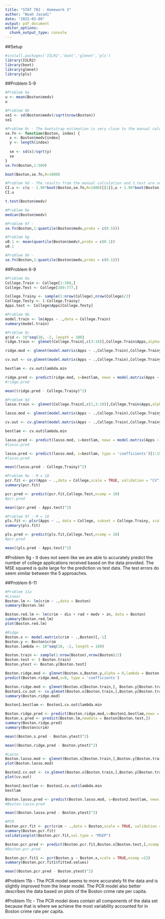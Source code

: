 ---
title: "STAT 702 - Homework 3"
author: "Noah Javadi"
date: "2025-03-09"
output: pdf_document
editor_options: 
  chunk_output_type: console
---

##Setup
```{r setup}
#install.packages('ISLR2','boot','glmnet','pls')
library(ISLR2)
library(boot)
library(glmnet)
library(pls)

```

##Problem 5-9
```{r 5-9}
#Problem 9a
u <- mean(Boston$medv)
u

#Problem 9b
se1 <- sd(Boston$medv)/sqrt(nrow(Boston))
se1

#Problem 9c - The bootstrap estimation is very close to the manual calculation from b
se.fn <- function(Boston, index) {
  x <- Boston$medv[index]
  y <- length(index)
  
  se <- sd(x)/sqrt(y)
  se
}
se.fn(Boston,1:500)

boot(Boston,se.fn,R=1000)

#Problem 9d - The results from the manual calculation and t.test are very close as well
CI.u <- c(u - 1.96*boot(Boston,se.fn,R=1000)[[1]],u + 1.96*boot(Boston,se.fn,R=1000)[[1]])
CI.u

t.test(Boston$medv)

#Problem 9e
median(Boston$medv)

#Problem 9f - 
se.fn(Boston,1:quantile(Boston$medv,probs = c(0.5)))

#Problem 9g
u0.1 <- mean(quantile(Boston$medv),probs = c(0.1))
u0.1

#Problem 9h - 
se.fn(Boston,1:quantile(Boston$medv,probs = c(0.1)))

```



##Problem 6-9
```{r 6-9}

#Problem 9a
College.Train <- College[1:388,]
College.Test <- College[389:777,]

College.Trainy <- sample(1:nrow(College),nrow(College)/2)
College.Testy <- (-College.Trainy)
Apps.test <- College$Apps[College.Testy]

#Problem 9b
model.train <- lm(Apps ~ .,data = College.Train)
summary(model.train)

#Problem 9c
grid <- 10^seq(10, -2, length = 388)
ridge.train <- glmnet(College.Train[,c(3:18)],College.Train$Apps,alpha=0,thresh = 1e-12)

ridge.mod <- glmnet(model.matrix(Apps ~ .,College.Train),College.Trainy,alpha = 0,lambda = grid)

cv.out <- cv.glmnet(model.matrix(Apps ~ .,College.Train),College.Trainy,alpha=0)

bestlam <- cv.out$lambda.min

ridge.pred <- predict(ridge.mod, s=bestlam, newx = model.matrix(Apps ~ .,College.Train))
#ridge.pred

mean((ridge.pred - College.Trainy)^2)

#Problem 9d
lasso.train <- glmnet(College.Train[,c(1,3:18)],College.Train$Apps,alpha=1)

lasso.mod <- glmnet(model.matrix(Apps ~ .,College.Train),College.Trainy,alpha = 1,lambda = grid)

cv.out <- cv.glmnet(model.matrix(Apps ~ .,College.Train),College.Trainy,alpha=1)

bestlam <- cv.out$lambda.min

lasso.pred <- predict(lasso.mod, s=bestlam, newx = model.matrix(Apps ~ .,College.Train))
#lasso.pred

lasso.pred <- predict(lasso.mod, s=bestlam, type = 'coefficients')[1:19,]
#lasso.pred

mean((lasso.pred - College.Trainy)^2)

#Problem 9e - M = 10
pcr.fit <- pcr(Apps ~ .,data = College,scale = TRUE, validation = "CV")
summary(pcr.fit)

pcr.pred <- predict(pcr.fit,College.Test,ncomp = 10)
#pcr.pred

mean((pcr.pred - Apps.test)^2)

#Problem 9f - M = 10
pls.fit <- plsr(Apps ~ ., data = College, subset = College.Trainy, scale = TRUE, validation = "CV")
summary(pls.fit)

pls.pred <- predict(pls.fit,College.Test,ncomp = 10)
#pcr.pred

mean((pls.pred - Apps.test)^2)

```
#Problem 9g - It does not seem like we are able to accurately predict the number of college applications received based on the data provided. The MSE squared is quite large for the prediction vs test data. The test errors do seem similar between the 5 approaches.


##Problem 6-11
```{r 6-11}
#Problem 11a
#Linear
Boston.lm <- lm(crim ~ .,data = Boston)
summary(Boston.lm)

Boston.red.lm <- lm(crim ~ dis + rad + medv + zn, data = Boston)
summary(Boston.red.lm)
plot(Boston.red.lm)

#Ridge
Boston.x <- model.matrix(crim ~ .,Boston)[,-1]
Boston.y <- Boston$crim
Boston.lambda <- 10^seq(10, -2, length = 100)

Boston.train <- sample(1:nrow(Boston),nrow(Boston)/2)
Boston.test <- (-Boston.train)
Boston.ytest <- Boston.y[Boston.test]

Boston.ridge.mod <- glmnet(Boston.x,Boston.y,alpha = 0,lambda = Boston.lambda)
predict(Boston.ridge.mod,s=0, type = 'coefficients')

Boston.ridge.mod <- glmnet(Boston.x[Boston.train,], Boston.y[Boston.train], alpha = 0, lambda = Boston.lambda)
Boston1.cv.out <- cv.glmnet(Boston.x[Boston.train,],Boston.y[Boston.train],alpha=0)
summary(Boston.ridge.mod)

Boston1.bestlam <- Boston1.cv.out$lambda.min

Boston.ridge.pred <- predict(Boston.ridge.mod,s=Boston1.bestlam,newx = Boston.x[Boston.test,])
Boston.s.pred <- predict(Boston.lm,newdata = Boston[Boston.test,])
summary(Boston.ridge.pred)
summary(Boston$crim)

mean((Boston.s.pred - Boston.ytest)^2)

mean((Boston.ridge.pred - Boston.ytest)^2)

#Lasso
Boston.lasso.mod <- glmnet(Boston.x[Boston.train,],Boston.y[Boston.train],alpha = 1,lambda = grid)
plot(Boston.lasso.mod)

Boston2.cv.out <- cv.glmnet(Boston.x[Boston.train,],Boston.y[Boston.train],alpha=1)
plot(cv.out)

Boston2.bestlam <- Boston2.cv.out$lambda.min
bestlam

Boston.lasso.pred <- predict(Boston.lasso.mod, s=Boston2.bestlam, newx = Boston.x[Boston.test,])
#Boston.lasso.pred

mean((Boston.lasso.pred - Boston.ytest)^2)

#PCR
Boston.pcr.fit <- pcr(crim ~ .,data = Boston,scale = TRUE, validation = "CV")
summary(Boston.pcr.fit)
validationplot(Boston.pcr.fit,val.type = "MSEP")

Boston.pcr.pred <- predict(Boston.pcr.fit,Boston.x[Boston.test,],ncomp = 12)
#Boston.pcr.pred

Boston.pcr.fit1 <- pcr(Boston.y ~ Boston.x,scale = TRUE,ncomp =12)
summary(Boston.pcr.fit1$fitted.values)

mean((Boston.pcr.pred - Boston.ytest)^2)

```
#Problem 11b - The PCR model seems to more accurately fit the data and is slightly improved from the linear model. The PCR model also better describes the data based on plots of the Boston crime rate per capita.

#Problem 11c - The PCR model does contain all components of the data set because that is where we achieve the most variability accounted for in Boston crime rate per capita. 

